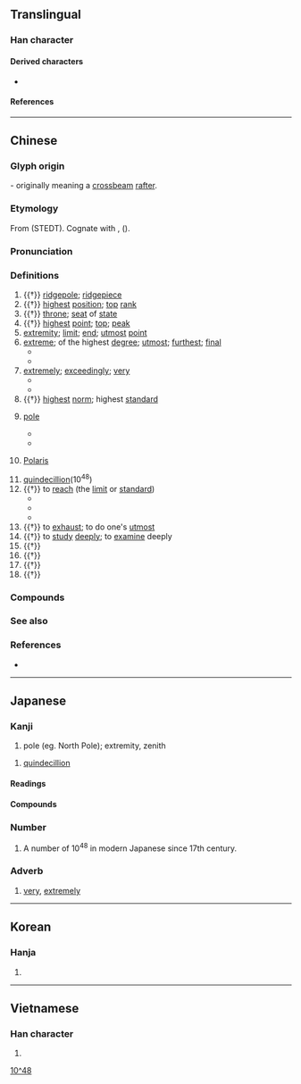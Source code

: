 {{also|极}}
{{character info/new}}
==Translingual==

===Han character===
{{Han char|rn=75|rad=木|as=08|sn=12|four=41914|canj=DMEM,DNEM|ids=⿰木亟}}

====Derived characters====
* {{l|mul|[[𤺷]], [[𦽯]], [[𨅰]], [[𮔼]]}}

====References====
{{Han ref|kx=0542.020|dkj=15181|dj=0929.070|hdz=21240.100|uh=6975}}

----

==Chinese==
{{zh-forms|s=极}}

===Glyph origin===
{{Han etym}}
{{Han compound|木|亟|c1=s|t1=tree, wood|c2=p|ls=psc}} - originally meaning a [[crossbeam]] [[rafter]].

===Etymology===
From {{inh|zh|sit-pro|*kak||expensive; at its peak}} (STEDT). Cognate with {{och-l|亟|id=2|urgent}}, {{och-l|殛|to kill}} ({{zh-ref|Schuessler, 2007}}).

===Pronunciation===
{{zh-pron
|m=jí
|m-s=
|c=gik6
|c-t=
|g=
|h=pfs=khi̍t;gd=kid6
|j=
|mb=gĭ
|md=gĭk
|mn=qz:kia̍k/tw,xm,zz:ke̍k
|mn-t=gêg8
|w=5jjiq
|x=
|mc=y
|oc=y
|cat=n,num,a,adv,v
}}

===Definitions===
{{zh-hanzi}}

# {{†}} [[ridgepole]]; [[ridgepiece]]
# {{†}} [[high]]est [[position]]; [[top]] [[rank]]
# {{†}} [[throne]]; [[seat]] of [[state]]
# {{†}} [[high]]est [[point]]; [[top]]; [[peak]]
# [[extremity]]; [[limit]]; [[end]]; [[utmost]] [[point]]
# [[extreme]]; of the highest [[degree]]; [[utmost]]; [[furthest]]; [[final]]
#* {{zh-x|極品|item of the highest quality}}
#* {{zh-x|極限|limit, the utmost limits}}
# [[extremely]]; [[exceedingly]]; [[very]]
#* {{zh-x|極了|extremely}}
#* {{zh-x|它 被 切{qiē} 得{de} 極 薄{báo}。|It was cut wafer-thin.}}
# {{†}} [[high]]est [[norm]]; highest [[standard]]
# {{lb|zh|geography|physics}} [[pole]]
#* {{zh-x|北極|north pole}}
#* {{zh-x|陰極|negative pole, cathode}}
# {{lb|zh|astronomy}} [[Polaris]]
# [[quindecillion]](10<sup>48</sup>)
# {{†}} to [[reach]] (the [[limit]] or [[standard]])
#* {{zh-x|登峰造極|to reach great heights}}
#* {{zh-x|物極必反|a thing turns into its opposite if pushed too far}}
#* {{zh-x|位極人臣|to have reached the highest official positions}}
# {{†}} to [[exhaust]]; to do one's [[utmost]]
# {{†}} to [[study]] [[deeply]]; to [[examine]] deeply
# {{†}} {{zh-alt-form|殛|to [[punish]]}}
# {{†}} {{zh-alt-form|亟|[[fast]]; [[speedy]]}}
# {{†}} {{zh-alt-form|亟|[[anxiously]]}}
# {{†}} {{zh-alt-form|亟|[[repeatedly]]}}

===Compounds===
{{zh-der|南極星輝|偏極光|南極圈|六極|北極圈|南北極|名垂罔極|南極洲|兩極觀點|北極鯨|南極呈祥|底極|四極|北極海|否極泰來|北極凍原|不極不反|喜極而泣|剝極必復|不極|南極地區|否極生泰|弓極|偏極光鏡|北極|南極|太極拳|八極拳|北極熊|八極|坤極|北極地區|兩極|亂極則平|太極劍|勃極烈|南極大陸|南極星沉|何極|宸極|御極|奇冤極枉|太極圖說|太極圖|太極|峻極|南極仙翁|兩極化|南極騰輝|垓極|基極|地極|北極鋒|北極光|位極人臣|否極必泰|勢窮力極|北極犬|二極管|二極體|北極星|北極狐|建極|三極|極刑|極峰|窮極|極選|消極論|樂極則悲|極樂|消極|發極|極端分子|極鋒|極力|窮本極源|極限強度|極婺聯輝|極限體育|樂極生悲|樂極悲來|極致|極圈|極權國家|撒極|極光|登峰造極|斗極|物極必反|窮兵極武|民極|窮貴極富|窮極無聊|窮極則變|窮形極狀|窮幽極微|窮妙極巧|窮天極地|窮凶惡極|極權|積極性|積極分子|積極|窮工極巧|極深研幾|痛毀極詆|磁極|磁南極|打太極|無極|窮極其妙|拱極星|盛極一時|盡態極妍|盛極必衰|皇極數|皇極|極板|極化|窮凶極虐|樂極悲生|登極|窮極要妙|極量|極地|極處|殫精極思|極點|握手極歡|指極星|極樂鳥|打太極拳|極頭麻化|物極則衰|柵極|磁北極|泰極而否|窮富極貴|極便當|窮奢極欲|極其|極權主義|極度|極短篇|殫思極慮|正極|極切瞻韓|樂極忘形|樂不可極|極口|極限|極色|極端|極目|極權政治|極樂世界|極坐標|極地氣候|極冠|直言極諫|極品|窮奢極侈|有極|深思極慮|窮凶極惡|殫精極慮|昊天罔極|沒極奈何|繼天立極|親極反疏|陰極|隆極|靜極思動|終極|西極|罔極|貴極人臣|衍極|踐極|高官極品|至愚極陋|造天立極|罔極之恩|陰極射線|負極|陽極射線|陽極|罪大惡極|電極|造極登峰|計窮慮極|計窮力極|至極}}

===See also===
{{zh-numerals-10^4}}

===References===
* {{R:yue:mfccd}}

{{zh-cat|Elementary}}

----

==Japanese==

===Kanji===
{{ja-kanji|grade=4|rs=木09}}

# pole (eg. North Pole); extremity, zenith

# [[quindecillion]]

====Readings====
{{ja-readings
|goon=ごく
|kanon=きょく
|on=ごき
|kun=きわ-み, きわ-める, きわ-まる, むね
}}

====Compounds====
{{der4|ja|collapse=0
|{{ja-r|極%意|ごく%い}}
|{{ja-r|極%刑|きょっ%けい}}
|{{ja-r|極%光|きょっ%こう}}
|{{ja-r|極%性|きょく%せい}}
|{{ja-r|極%端|きょく%たん}}
|{{ja-r|極%地|きょく%ち}}
|{{ja-r|極%東|^きょく%とう}}
|{{ja-r|極%道|ごく%どう}}
|{{ja-r|極%秘|ごく%ひ}}
|{{ja-r|極%楽|ごく%らく}}
|{{ja-r|極%論|きょく%ろん}}
|{{ja-r|磁%極|じ%きょく}}
|{{ja-r|電%極|でん%きょく}}
|{{ja-r|極%悪|ごく%あく}}
}}

===Number===
{{ja-pos|numeral|ごく}}

# A number of 10<sup>48</sup> in modern Japanese since 17th century.

===Adverb===
{{ja-pos|adverb|ごく}}

# [[very]], [[extremely]]
#: {{ja-usex|'''ごく'''稀に|'''ごく'''-まれ に|very rarely; seldom}}
#: {{ja-usex|'''ごく'''普通|'''ごく'''-ふつう|very ordinary}}

[[Category:Japanese numeral symbols|10^48]]

----

==Korean==

===Hanja===
{{ko-hanja|hangeul=극|eumhun=|rv=geuk|mr=kŭk|y=kuk}}

# {{rfdef|ko|sort=木09}}

----

==Vietnamese==

===Han character===
{{vi-hantu|[[cực]], [[cọc]]|rs=木09}}

# {{rfdef|vi|sort=木09}}